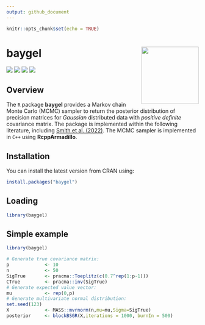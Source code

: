 ```yaml
---
output: github_document
---
```


```r
knitr::opts_chunk$set(echo = TRUE)
```

# **baygel** <a href='https://CRAN.R-project.org/package=baygel'><img src="man/figures/logo.png" align="right" height="150"/></a>

![](https://www.r-pkg.org/badges/version/baygel) ![](https://www.r-pkg.org/badges/last-release/baygel) ![](https://cranlogs.r-pkg.org/badges/baygel) ![](https://cranlogs.r-pkg.org/badges/grand-total/baygel)

## Overview

The `R` package **baygel** provides a Markov chain Monte Carlo (MCMC) sampler to return the posterior distribution of precision matrices for *Gaussian* distributed data with *positive definite* covariance matrix. The package is implemented within the following literature, including [Smith et al. (2022)](https://doi.org/10.48550/arXiv.2210.16290). The MCMC sampler is implemented in `C++` using **RcppArmadillo**.

## Installation

You can install the latest version from CRAN using:

``` r
install.packages("baygel")
```

## Loading

``` r
library(baygel)
```

## Simple example

``` r
library(baygel)

# Generate true covariance matrix:
p             <- 10
n             <- 50
SigTrue       <- pracma::Toeplitz(c(0.7^rep(1:p-1)))
CTrue         <- pracma::inv(SigTrue)
# Generate expected value vector:
mu            <- rep(0,p)
# Generate multivariate normal distribution:
set.seed(123)
X             <- MASS::mvrnorm(n,mu=mu,Sigma=SigTrue)
posterior     <- blockBSGR(X,iterations = 1000, burnIn = 500)
```
